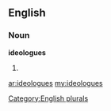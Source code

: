 ==English==

===Noun===
'''ideologues'''

# {{plural of|[[ideologue]]}}

[[Category:English plurals]]

[[ar:ideologues]]
[[my:ideologues]]